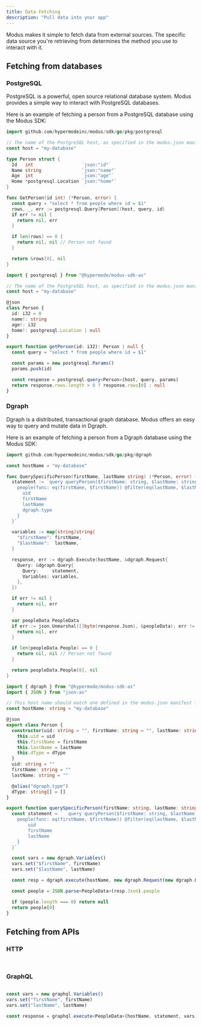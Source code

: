 ```yaml
---
title: Data Fetching
description: "Pull data into your app"
---
```


Modus makes it simple to fetch data from external sources. The specific data source you're retrieving from determines
the method you use to interact with it.

## Fetching from databases

### PostgreSQL

PostgreSQL is a powerful, open source relational database system. Modus provides a simple way to interact with
PostgreSQL databases.

Here is an example of fetching a person from a PostgreSQL database using the Modus SDK:

<CodeGroup>

```go Go
import github.com/hypermodeinc/modus/sdk/go/pkg/postgresql

// The name of the PostgreSQL host, as specified in the modus.json manifest
const host = "my-database"

type Person struct {
  Id   int                  `json:"id"`
  Name string               `json:"name"`
  Age  int                  `json:"age"`
  Home *postgresql.Location `json:"home"`
}

func GetPerson(id int) (*Person, error) {
  const query = "select * from people where id = $1"
  rows, _, err := postgresql.Query[Person](host, query, id)
  if err != nil {
    return nil, err
  }

  if len(rows) == 0 {
    return nil, nil // Person not found
  }

  return &rows[0], nil
}
```

```ts AssemblyScript
import { postgresql } from "@hypermode/modus-sdk-as"

// The name of the PostgreSQL host, as specified in the modus.json manifest
const host = "my-database"

@json
class Person {
  id: i32 = 0
  name!: string
  age!: i32
  home!: postgresql.Location | null
}

export function getPerson(id: i32): Person | null {
  const query = "select * from people where id = $1"

  const params = new postgresql.Params()
  params.push(id)

  const response = postgresql.query<Person>(host, query, params)
  return response.rows.length > 0 ? response.rows[0] : null
}
```

</CodeGroup>

### Dgraph

Dgraph is a distributed, transactional graph database. Modus offers an easy way to query and mutate data in Dgraph.

Here is an example of fetching a person from a Dgraph database using the Modus SDK:

<CodeGroup>

```go Go
import github.com/hypermodeinc/modus/sdk/go/pkg/dgraph

const hostName = "my-database"

func QuerySpecificPerson(firstName, lastName string) (*Person, error) {
  statement := `query queryPerson($firstName: string, $lastName: string) {
    people(func: eq(firstName, $firstName)) @filter(eq(lastName, $lastName)) {
      uid
      firstName
      lastName
      dgraph.type
    }
  }`

  variables := map[string]string{
    "$firstName": firstName,
    "$lastName":  lastName,
  }

  response, err := dgraph.Execute(hostName, &dgraph.Request{
    Query: &dgraph.Query{
      Query:     statement,
      Variables: variables,
    },
  })

  if err != nil {
    return nil, err
  }

  var peopleData PeopleData
  if err := json.Unmarshal([]byte(response.Json), &peopleData); err != nil {
    return nil, err
  }

  if len(peopleData.People) == 0 {
    return nil, nil // Person not found
  }

  return peopleData.People[0], nil
}
```

```ts AssemblyScript
import { dgraph } from "@hypermode/modus-sdk-as"
import { JSON } from "json-as"

// This host name should match one defined in the modus.json manifest file.
const hostName: string = "my-database"

@json
export class Person {
  constructor(uid: string = "", firstName: string = "", lastName: string = "", dType: string[] = []) {
    this.uid = uid
    this.firstName = firstName
    this.lastName = lastName
    this.dType = dType
  }
  uid: string = ""
  firstName: string = ""
  lastName: string = ""

  @alias("dgraph.type")
  dType: string[] = []
}

export function querySpecificPerson(firstName: string, lastName: string): Person | null {
  const statement = `  query queryPerson($firstName: string, $lastName: string) {
    people(func: eq(firstName, $firstName)) @filter(eq(lastName, $lastName)) {
        uid
        firstName
        lastName
    }
  }`

  const vars = new dgraph.Variables()
  vars.set("$firstName", firstName)
  vars.set("$lastName", lastName)

  const resp = dgraph.execute(hostName, new dgraph.Request(new dgraph.Query(statement, vars)))

  const people = JSON.parse<PeopleData>(resp.Json).people

  if (people.length === 0) return null
  return people[0]
}
```

</CodeGroup>

## Fetching from APIs

### HTTP

<CodeGroup>

```go Go

```

```ts AssemblyScript

```

</CodeGroup>

### GraphQL

<CodeGroup>

```go Go

```

```ts AssemblyScript
const vars = new graphql.Variables()
vars.set("firstName", firstName)
vars.set("lastName", lastName)

const response = graphql.execute<PeopleData>(hostName, statement, vars)
```

</CodeGroup>
